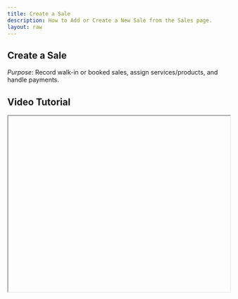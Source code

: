 ```yaml
---
title: Create a Sale
description: How to Add or Create a New Sale from the Sales page.
layout: raw
---
```



<div className="mdx-content">

## Create a Sale



*Purpose*: Record walk-in or booked sales, assign services/products, and handle payments.

## Video Tutorial



<iframe
  width="100%"
  height="400"
  title="Create a sale tutorial"
  allowFullScreen
  className="rounded-lg"
/>

---

## Steps:



❶ **From the Sales page**, click **"Add Sale"** in the top-right corner.

❷ A side panel opens with two main sections:  
- **Left Panel**:
  - Choose **Customer Type**: Walk-in (default), Existing Client, or Add New Client.
  - Select **Venue** from the dropdown.
  - Add items: **Appointments, Services, Packages, Vouchers, Memberships, Gift Cards**.  
- **Right Panel**:
  - View cart items, subtotal, taxes, discount (promo code), tip, and total.
  - Assign staff, add notes, and choose payment method.

❸ Click **Continue to Payment** and select:  
- **Full Payment** → Paid Sale  
- **Partial Payment** → Partially Paid  
- **No Payment** → Unpaid Sale

❹ Click **Complete Sale**. A confirmation message will appear.

---

**Tip for First-Time Users**:  
Use this feature to keep track of all transactions, even for walk-in clients or quick sales that are not linked to an appointment.

<div className="space-y-4 mt-6">

<div className="my-10 border-t border-gray-200" />

## More questions about this


</div>
<div className="space-y-4 mt-6">
  <details className="bg-white rounded-md p-4 border border-gray-300">
  <summary
    className="font-medium text-base text-gray-900"
    style={{
      backgroundColor: 'transparent',
      outline: 'none',
      cursor: 'pointer',
      userSelect: 'none',
      listStyle: 'none',
    }}
  >Can I add multiple services to a sale?</summary>
   <p className="mt-2 text-sm text-gray-700">
      Yes, you can add as many services, products, or vouchers as needed before completing the sale.
    </p>
  </details>

  <details className="bg-white rounded-md p-4 border border-gray-300">
  <summary
    className="font-medium text-base text-gray-900"
    style={{
      backgroundColor: 'transparent',
      outline: 'none',
      cursor: 'pointer',
      userSelect: 'none',
      listStyle: 'none',
    }}
  >Will the sale be reflected in reports immediately?</summary>
    <p className="mt-2 text-sm text-gray-700">
      Yes, once the sale is completed, it will appear in your real-time sales reports.
    </p>
  </details>
</div>
</div>

---

<div className="space-y-4 mt-6">

<div className="my-10 border-t border-gray-200" />

<div className="mdx-content mt-10">

Was this article helpful?

<div style={{ display: 'flex', gap: '1rem' }}>
  <button style={{ padding: '0.5rem', borderRadius: '9999px', backgroundColor: '#f0f0f0' }}>
   👍
  </button>
  <button style={{ padding: '0.5rem', borderRadius: '9999px', backgroundColor: '#f0f0f0' }}>
    👎
  </button>
</div>
</div>

---
</div>
